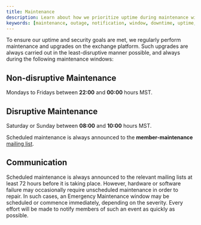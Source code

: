 ```yaml
---
title: Maintenance
description: Learn about how we prioritize uptime during maintenance windows.
keywords: [maintenance, outage, notification, window, downtime, uptime, availability]
---
```


To ensure our uptime and security goals are met, we regularly perform maintenance and upgrades on the exchange platform. Such upgrades are always carried out in the least-disruptive manner possible, and always during the following maintenance windows:

## Non-disruptive Maintenance

Mondays to Fridays between **22:00** and **00:00** hours MST.

## Disruptive Maintenance

Saturday or Sunday between **08:00** and **10:00** hours MST.

Scheduled maintenance is always announced to the **member-maintenance** [mailing list](communication.mdx).

## Communication

Scheduled maintenance is always announced to the relevant mailing lists at least 72 hours before it is taking place. However, hardware or software failure may occasionally require unscheduled maintenance in order to repair. In such cases, an Emergency Maintenance window may be scheduled or commence immediately, depending on the severity. Every effort will be made to notify members of such an event as quickly as possible.
